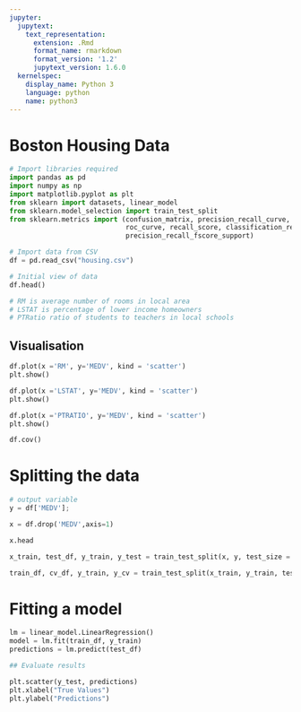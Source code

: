 ```yaml
---
jupyter:
  jupytext:
    text_representation:
      extension: .Rmd
      format_name: rmarkdown
      format_version: '1.2'
      jupytext_version: 1.6.0
  kernelspec:
    display_name: Python 3
    language: python
    name: python3
---
```


# Boston Housing Data

```python
# Import libraries required
import pandas as pd
import numpy as np
import matplotlib.pyplot as plt
from sklearn import datasets, linear_model
from sklearn.model_selection import train_test_split
from sklearn.metrics import (confusion_matrix, precision_recall_curve, auc,
                             roc_curve, recall_score, classification_report, f1_score,
                             precision_recall_fscore_support)
```

```python
# Import data from CSV
df = pd.read_csv("housing.csv")
```

```python
# Initial view of data
df.head()

# RM is average number of rooms in local area
# LSTAT is percentage of lower income homeowners
# PTRatio ratio of students to teachers in local schools
```

## Visualisation

```python
df.plot(x ='RM', y='MEDV', kind = 'scatter')
plt.show()
```

```python
df.plot(x ='LSTAT', y='MEDV', kind = 'scatter')
plt.show()
```

```python
df.plot(x ='PTRATIO', y='MEDV', kind = 'scatter')
plt.show()
```

```python
df.cov()
```

# Splitting the data

```python
# output variable
y = df['MEDV'];

x = df.drop('MEDV',axis=1)
```

```python
x.head
```

```python
x_train, test_df, y_train, y_test = train_test_split(x, y, test_size = 0.2)
```

```python
train_df, cv_df, y_train, y_cv = train_test_split(x_train, y_train, test_size=0.2)
```

# Fitting a model

```python
lm = linear_model.LinearRegression()
model = lm.fit(train_df, y_train)
predictions = lm.predict(test_df)
```

```python
## Evaluate results
```

```python
plt.scatter(y_test, predictions)
plt.xlabel("True Values")
plt.ylabel("Predictions")
```

```python

```

```python

```

```python

```
